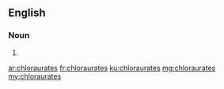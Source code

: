 ==English==

===Noun===
{{head|en}}

# {{plural of|chloraurate}}

[[ar:chloraurates]]
[[fr:chloraurates]]
[[ku:chloraurates]]
[[mg:chloraurates]]
[[my:chloraurates]]